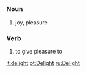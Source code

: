 =={{en}}==
===Noun===
# joy, pleasure
===Verb===
# to give pleasure to

[[it:delight]]
[[pt:Delight]]
[[ru:Delight]]